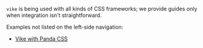 
`vike` is being used with all kinds of CSS frameworks; we provide guides only when integration isn't straightforward.

<Integration toolTypeName="CSS framework" />

Examples not listed on the left-side navigation:
 - [Vike with Panda CSS](https://github.com/YannBirba/vps-panda-css)
